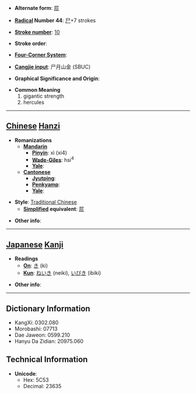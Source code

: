 * '''Alternate form''': [[屃]]

* '''[[Wiktionary:Chinese radical index| Radical]] Number 44''': [[Wiktionary:Chinese radical index 尸|尸]]+7 strokes

* '''[[Wiktionary:Chinese total strokes index|Stroke number]]''': [[Wiktionary:Chinese total strokes index 10|10]]

* '''Stroke order''': 

* '''[[Wiktionary:Chinese four corner index|Four-Corner System]]''': 

* '''[[Wiktionary:Chinese Cangjie index|Cangjie input]]''': 尸月山金 (SBUC)

* '''Graphical Significance and Origin''': 

* '''Common Meaning'''
*#gigantic strength
*# hercules


----

== [[Chinese]] [[Hanzi]] ==

* '''Romanizations'''
** '''[[Mandarin]]'''
*** '''[[Pinyin]]''': xì (xi4)
*** '''[[Wade-Giles]]''': hsi<sup>4</sup>
*** '''[[Yale]]''': 
** '''[[Cantonese]]'''
*** '''[[Jyutping]]''':
*** '''[[Penkyamp]]''': 
*** '''[[Yale]]''': 

* '''Style''': [[Traditional Chinese]] 
** '''[[Simplified Chinese|Simplified]] equivalent''': [[屃]]

* '''Other info''': 

----

== [[Japanese]] [[Kanji]] ==

* '''Readings'''
** '''[[On]]''': [[き]] (ki)
** '''[[Kun]]''': [[ねいき]] (neiki), [[いびき]] (ibiki)

* '''Other info''':  

----

== Dictionary Information ==

* KangXi: 0302.080
* Morobashi: 07713
* Dae Jaweon: 0599.210
* Hanyu Da Zidian: 20975.060

== Technical Information ==

* '''Unicode''':
** Hex: 5C53
** Decimal: 23635